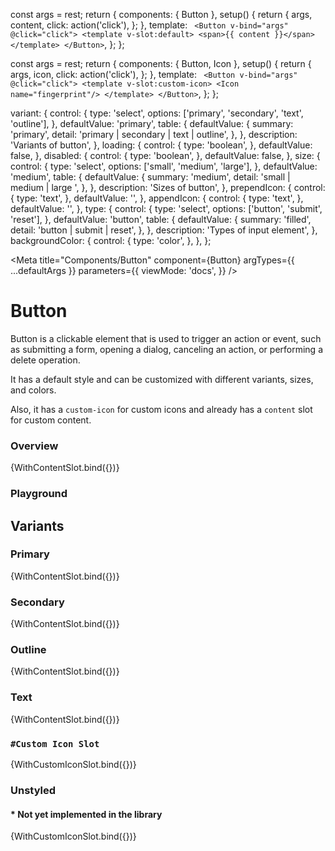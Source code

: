 
  const args = rest;
  return {
    components: { Button },
    setup() {
      return {
        args,
        content,
        click: action('click'),
      };
    },
    template: `
    <Button v-bind="args" @click="click">
      <template v-slot:default>
        <span>{{ content }}</span>
      </template>
    </Button>`,
  };
};

  const args = rest;
  return {
    components: { Button, Icon },
    setup() {
      return {
        args,
        icon,
        click: action('click'),
      };
    },
    template: `
    <Button v-bind="args" @click="click">
      <template v-slot:custom-icon>
        <Icon name="fingerprint"/>
      </template>
    </Button>`,
  };
};

  variant: {
    control: {
      type: 'select',
      options: ['primary', 'secondary', 'text', 'outline'],
    },
    defaultValue: 'primary',
    table: {
      defaultValue: {
        summary: 'primary',
        detail: 'primary | secondary | text | outline',
      },
    },
    description: 'Variants of button',
  },
  loading: {
    control: {
      type: 'boolean',
    },
    defaultValue: false,
  },
  disabled: {
    control: {
      type: 'boolean',
    },
    defaultValue: false,
  },
  size: {
    control: {
      type: 'select',
      options: ['small', 'medium', 'large'],
    },
    defaultValue: 'medium',
    table: {
      defaultValue: {
        summary: 'medium',
        detail: 'small | medium | large ',
      },
    },
    description: 'Sizes of button',
  },
  prependIcon: {
    control: {
      type: 'text',
    },
    defaultValue: '',
  },
  appendIcon: {
    control: {
      type: 'text',
    },
    defaultValue: '',
  },
  type: {
    control: {
      type: 'select',
      options: ['button', 'submit', 'reset'],
    },
    defaultValue: 'button',
    table: {
      defaultValue: {
        summary: 'filled',
        detail: 'button | submit | reset',
      },
    },
    description: 'Types of input element',
  },
  backgroundColor: {
    control: {
      type: 'color',
    },
  },
};

<Meta
  title="Components/Button"
  component={Button}
  argTypes={{ ...defaultArgs }}
  parameters={{
    viewMode: 'docs',
  }}
/>

# Button

Button is a clickable element that is used to trigger an action or event, such as submitting a form, opening a dialog, canceling an action, or performing a delete operation.

It has a default style and can be customized with different variants, sizes, and colors.

Also, it has a `custom-icon` for custom icons and already has a `content` slot for custom content.

### Overview

<Canvas withSource="open">
  <Story
    name="Overview"
    argTypes={{ ...WithContentSlot.argTypes }}
    args={{
      variant: 'primary',
      content: 'Button',
    }}
  >
    {WithContentSlot.bind({})}
  </Story>
</Canvas>

### Playground

<ArgsTable
  story="Overview"
  exclude={/^(click|content|default|custom-icon|on.*)$/}
/>

## Variants

### Primary

<Canvas withSource="open">
  <Story
    name="Primary"
    argTypes={{ ...WithContentSlot.argTypes }}
    args={{
      variant: 'primary',
      content: 'Primary',
    }}
  >
    {WithContentSlot.bind({})}
  </Story>
</Canvas>

### Secondary

<Canvas withSource="open">
  <Story
    name="Secondary"
    argTypes={{ ...WithContentSlot.argTypes }}
    args={{
      variant: 'secondary',
      content: 'Secondary',
    }}
  >
    {WithContentSlot.bind({})}
  </Story>
</Canvas>

### Outline

<Canvas withSource="open">
  <Story
    name="Outline"
    argTypes={{ ...WithContentSlot.argTypes }}
    args={{
      variant: 'outline',
      content: 'Outline',
    }}
  >
    {WithContentSlot.bind({})}
  </Story>
</Canvas>

### Text

<Canvas withSource="open">
  <Story
    name="Text"
    argTypes={{ ...WithContentSlot.argTypes }}
    args={{
      variant: 'text',
      content: 'Text',
    }}
  >
    {WithContentSlot.bind({})}
  </Story>
</Canvas>

### `#Custom Icon Slot`

<Canvas withSource="open">
  <Story
    name="Custom Icon"
    argTypes={{ ...WithCustomIconSlot.argTypes }}
    args={{
      variant: 'primary',
    }}
  >
    {WithCustomIconSlot.bind({})}
  </Story>
</Canvas>

### Unstyled

#### \* Not yet implemented in the library

<Canvas withSource="open">
  <Story
    name="Unstyled"
    argTypes={{ ...WithCustomIconSlot.argTypes }}
    args={{}}
  >
    {WithCustomIconSlot.bind({})}
  </Story>
</Canvas>
